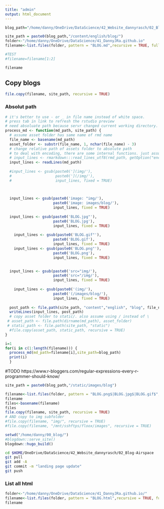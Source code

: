 ```yaml
---
title: "admin"
output: html_document
---
```




```r
blog_path="/home/danny/OneDrive/DataScience/42_Website_dannyrasch/02_Blog-Airspace"
```


```r
site_path = paste0(blog_path,"/content/english/blog/")
folder<-"/home/danny/OneDrive/DataScience/41_DannyJRa.github.io"
filename<-list.files(folder, pattern = "BLOG.md",recursive = TRUE, full.names = TRUE)

#TEST
#filename=filename[1:2]

filename
```

## Copy blogs
```r
file.copy(filename, site_path, recursive = TRUE)
```


### Absolut path
```r
# it's better to use - or _ in file name instead of white space.
# press tab in link to refresh the rstudio preview
# need absoluate path because servr changed current working directory.
process_md <- function(md_path, site_path) {
  # assume asset folder has same name of rmd name
  file_name <- basename(md_path)
  asset_folder <- substr(file_name, 1, nchar(file_name) - 3)
  # change relative path of assets folder to absolute path
  # to deal with encoding, there are some internal functions. just assume utf 8 here.
  # input_lines <- rmarkdown:::read_lines_utf8(rmd_path, getOption("encoding"))
  input_lines <- readLines(md_path)
  
  #input_lines <- gsub(paste0('](img/'), 
  #                    paste0('](/img/'),
  #                    input_lines, fixed = TRUE)
  

  
  input_lines <- gsub(paste0('image: "img/'), 
                      paste0('image: images/blog/'),
                      input_lines, fixed = TRUE)
  
  input_lines <- gsub(paste0('BLOG.jpg"'), 
                      paste0('BLOG.jpg'),
                      input_lines, fixed = TRUE)
    
    input_lines <- gsub(paste0('BLOG.gif"'), 
                      paste0('BLOG.gif'),
                      input_lines, fixed = TRUE)
    input_lines <- gsub(paste0('BLOG.png"'), 
                      paste0('BLOG.png'),
                      input_lines, fixed = TRUE)
       

  input_lines <- gsub(paste0('src="img/'), 
                      paste0('src="/img/'),
                      input_lines, fixed = TRUE)
  
    input_lines <- gsub(paste0('(img/'), 
                      paste0('(/images/blog/'),
                      input_lines, fixed = TRUE)
  
  post_path <- file.path(site_path, "content","english", "blog", file_name)
  writeLines(input_lines, post_path)
  # copy asset folder to static/. also assume using / instead of \
 # asset_path <- file.path(dirname(md_path), asset_folder)
 # static_path <- file.path(site_path, "static")
  #file.copy(asset_path, static_path, recursive = TRUE)
}
```

```r
i=1
for(i in c(1:length(filename))) {
  process_md(md_path=filename[i],site_path=blog_path)
  print(i)
  }
```


#TODO
https://www.r-bloggers.com/regular-expressions-every-r-programmer-should-know/
```r
site_path = paste0(blog_path,"/static/images/blog")

filename<-list.files(folder, pattern = "BLOG.png$|BLOG.jpg$|BLOG.gif$",recursive = TRUE, full.names = TRUE)
filename
files<-basename(filename)
files
file.copy(filename, site_path, recursive = TRUE)
# AND copy to img subfolder
#file.copy(filename, "img/", recursive = TRUE)
#file.copy(filename, "/mnt/sshftps/floox/images", recursive = TRUE)
```






```r
setwd("/home/danny/00_blog/")
#blogdown::serve_site()
blogdown::hugo_build()
```


```bash
cd $HOME/OneDrive/DataScience/42_Website_dannyrasch/02_Blog-Airspace
git pull
git add -A
git commit -m "landing page update"
git push
```









### List all html

```r

folder<-"/home/danny/OneDrive/DataScience/41_DannyJRa.github.io/"
filename<-list.files(folder, pattern = "BLOG.html",recursive = TRUE, full.names = TRUE)
filename
```
